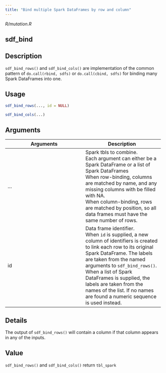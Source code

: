 ```yaml
---
title: "Bind multiple Spark DataFrames by row and column"
---
```


*R/mutation.R*

## sdf_bind

## Description
`sdf_bind_rows()` and `sdf_bind_cols()` are implementation of the common pattern of `do.call(rbind, sdfs)` or `do.call(cbind, sdfs)` for binding many Spark DataFrames into one. 


## Usage
```r
sdf_bind_rows(..., id = NULL) 

sdf_bind_cols(...) 
```

## Arguments
|Arguments|Description|
|---|---|
| ... | Spark tbls to combine. <br>  Each argument can either be a Spark DataFrame or a list of   Spark DataFrames <br>  When row-binding, columns are matched by name, and any missing   columns with be filled with NA. <br>  When column-binding, rows are matched by position, so all data   frames must have the same number of rows. |
| id | Data frame identifier. <br>  When `id` is supplied, a new column of identifiers is   created to link each row to its original Spark DataFrame. The labels   are taken from the named arguments to `sdf_bind_rows()`. When a   list of Spark DataFrames is supplied, the labels are taken from the   names of the list. If no names are found a numeric sequence is   used instead. |

## Details
The output of `sdf_bind_rows()` will contain a column if that column appears in any of the inputs. 


## Value
`sdf_bind_rows()` and `sdf_bind_cols()` return `tbl_spark`





